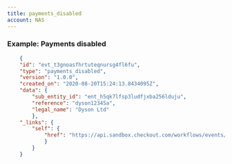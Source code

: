 ```yaml
---
title: payments_disabled
account: NAS
---
```


### Example: Payments disabled

```json
    {
    "id": "evt_t3gnoasfhrtuteqnursg4fl6fu",
    "type": "payments_disabled",
    "version": "1.0.0",
    "created_on": "2020-08-20T15:24:13.8434095Z",
    "data": {
        "sub_entity_id": "ent_h5qk7lfsp3ludfjxba256lduju",
        "reference": "dyson12345a",
        "legal_name": "Dyson Ltd"
        },
    "_links": {
        "self": {
            "href": "https://api.sandbox.checkout.com/workflows/events/evt_t3gnoasfhrtuteqnursg4fl6fu"
            }
        }
    }
```

